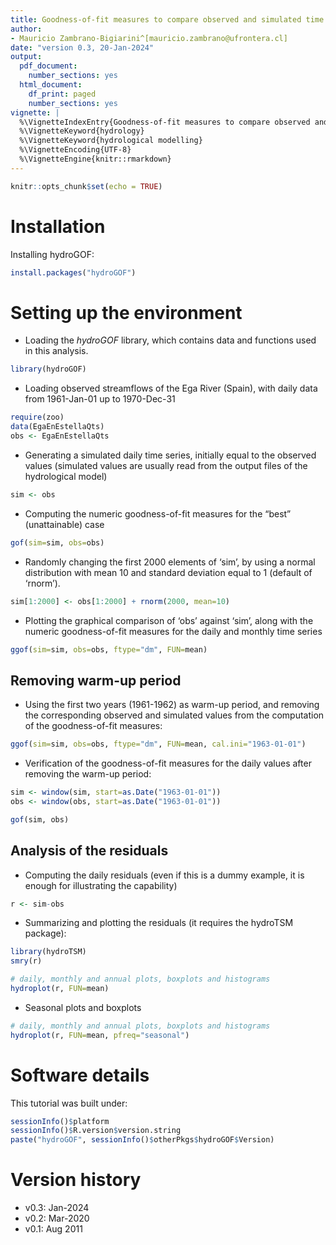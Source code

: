 ```yaml
---
title: Goodness-of-fit measures to compare observed and simulated time series with hydroGOF
author:
- Mauricio Zambrano-Bigiarini^[mauricio.zambrano@ufrontera.cl]
date: "version 0.3, 20-Jan-2024"
output:
  pdf_document:
    number_sections: yes
  html_document:
    df_print: paged
    number_sections: yes
vignette: |
  %\VignetteIndexEntry{Goodness-of-fit measures to compare observed and simulated time series with hydroGOF}
  %\VignetteKeyword{hydrology}
  %\VignetteKeyword{hydrological modelling}
  %\VignetteEncoding{UTF-8}
  %\VignetteEngine{knitr::rmarkdown}
---
```


```r
knitr::opts_chunk$set(echo = TRUE)
```


# Installation

Installing hydroGOF:

```r
install.packages("hydroGOF")
```


# Setting up the environment

-  Loading the *hydroGOF* library, which contains data and functions used in this analysis.
```r
library(hydroGOF)
```

-  Loading observed streamflows of the Ega River (Spain), with daily data from 1961-Jan-01 up to 1970-Dec-31

```r
require(zoo)
data(EgaEnEstellaQts)
obs <- EgaEnEstellaQts
```

-  Generating a simulated daily time series, initially equal to the observed values (simulated values are usually read from the output files of the hydrological model)

```r
sim <- obs 
```

-  Computing the numeric goodness-of-fit measures for the "best" (unattainable) case

```r
gof(sim=sim, obs=obs)
```

-  Randomly changing the first 2000 elements of 'sim', by using a normal distribution with mean 10 and standard deviation equal to 1 (default of 'rnorm').

```r
sim[1:2000] <- obs[1:2000] + rnorm(2000, mean=10)
```

-  Plotting the graphical comparison of 'obs' against 'sim', along with the numeric goodness-of-fit measures for the daily and monthly time series 

```r
ggof(sim=sim, obs=obs, ftype="dm", FUN=mean)
```




## Removing warm-up period

-  Using the first two years (1961-1962) as warm-up period, and removing the corresponding observed and simulated values from the computation of the goodness-of-fit measures:
```r
ggof(sim=sim, obs=obs, ftype="dm", FUN=mean, cal.ini="1963-01-01")
```


-  Verification of the goodness-of-fit measures for the daily values after removing the warm-up period:
```r
sim <- window(sim, start=as.Date("1963-01-01"))
obs <- window(obs, start=as.Date("1963-01-01"))

gof(sim, obs)
```




## Analysis of the residuals


-  Computing the daily residuals (even if this is a dummy example, it is enough for illustrating the capability)

```r
r <- sim-obs
```

-  Summarizing and plotting the residuals (it requires the hydroTSM package):

```r
library(hydroTSM)
smry(r) 
```

```r
# daily, monthly and annual plots, boxplots and histograms
hydroplot(r, FUN=mean)
```


-  Seasonal plots and boxplots
```r
# daily, monthly and annual plots, boxplots and histograms
hydroplot(r, FUN=mean, pfreq="seasonal")
```






# Software details
This tutorial was built under: 

```r
sessionInfo()$platform
sessionInfo()$R.version$version.string 
paste("hydroGOF", sessionInfo()$otherPkgs$hydroGOF$Version)
```

# Version history

* v0.3: Jan-2024
* v0.2: Mar-2020
* v0.1: Aug 2011


